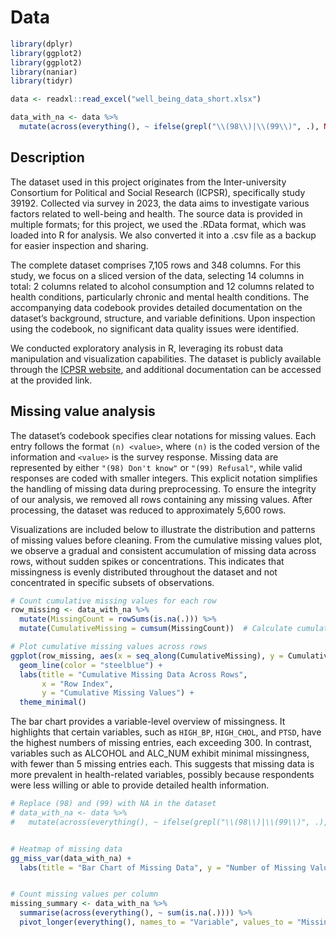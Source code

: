 # Data

```r
library(dplyr)
library(ggplot2)
library(ggplot2)
library(naniar)
library(tidyr)

data <- readxl::read_excel("well_being_data_short.xlsx")

data_with_na <- data %>%
  mutate(across(everything(), ~ ifelse(grepl("\\(98\\)|\\(99\\)", .), NA, .)))
```

## Description

The dataset used in this project originates from the Inter-university Consortium for Political and Social Research (ICPSR), specifically study 39192. Collected via survey in 2023, the data aims to investigate various factors related to well-being and health. The source data is provided in multiple formats; for this project, we used the .RData format, which was loaded into R for analysis. We also converted it into a .csv file as a backup for easier inspection and sharing.

The complete dataset comprises 7,105 rows and 348 columns. For this study, we focus on a sliced version of the data, selecting 14 columns in total: 2 columns related to alcohol consumption and 12 columns related to health conditions, particularly chronic and mental health conditions. The accompanying data codebook provides detailed documentation on the dataset's background, structure, and variable definitions. Upon inspection using the codebook, no significant data quality issues were identified.

We conducted exploratory analysis in R, leveraging its robust data manipulation and visualization capabilities. The dataset is publicly available through the [ICPSR website](https://www.icpsr.umich.edu/web/NAHDAP/studies/39192/datadocumentation#), and additional documentation can be accessed at the provided link.

## Missing value analysis

The dataset's codebook specifies clear notations for missing values. Each entry follows the format `(n) <value>`, where `(n)` is the coded version of the information and `<value>` is the survey response. Missing data are represented by either `"(98) Don't know"` or `"(99) Refusal"`, while valid responses are coded with smaller integers. This explicit notation simplifies the handling of missing data during preprocessing. To ensure the integrity of our analysis, we removed all rows containing any missing values. After processing, the dataset was reduced to approximately 5,600 rows.

Visualizations are included below to illustrate the distribution and patterns of missing values before cleaning. From the cumulative missing values plot, we observe a gradual and consistent accumulation of missing data across rows, without sudden spikes or concentrations. This indicates that missingness is evenly distributed throughout the dataset and not concentrated in specific subsets of observations.

```r
# Count cumulative missing values for each row
row_missing <- data_with_na %>%
  mutate(MissingCount = rowSums(is.na(.))) %>%
  mutate(CumulativeMissing = cumsum(MissingCount))  # Calculate cumulative sum

# Plot cumulative missing values across rows
ggplot(row_missing, aes(x = seq_along(CumulativeMissing), y = CumulativeMissing)) +
  geom_line(color = "steelblue") +
  labs(title = "Cumulative Missing Data Across Rows",
       x = "Row Index",
       y = "Cumulative Missing Values") +
  theme_minimal()


```

The bar chart provides a variable-level overview of missingness. It highlights that certain variables, such as `HIGH_BP`, `HIGH_CHOL`, and `PTSD`, have the highest numbers of missing entries, each exceeding 300. In contrast, variables such as ALCOHOL and ALC_NUM exhibit minimal missingness, with fewer than 5 missing entries each. This suggests that missing data is more prevalent in health-related variables, possibly because respondents were less willing or able to provide detailed health information. 

```r
# Replace (98) and (99) with NA in the dataset
# data_with_na <- data %>%
#   mutate(across(everything(), ~ ifelse(grepl("\\(98\\)|\\(99\\)", .), NA, .)))


# Heatmap of missing data
gg_miss_var(data_with_na) +
  labs(title = "Bar Chart of Missing Data", y = "Number of Missing Values")


# Count missing values per column
missing_summary <- data_with_na %>%
  summarise(across(everything(), ~ sum(is.na(.)))) %>%
  pivot_longer(everything(), names_to = "Variable", values_to = "MissingCount")




```




